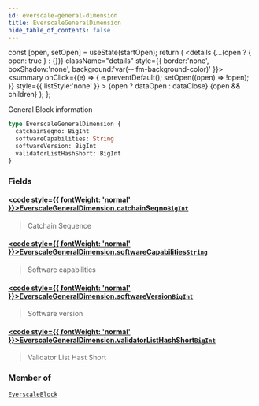 ```yaml
---
id: everscale-general-dimension
title: EverscaleGeneralDimension
hide_table_of_contents: false
---
```







  const [open, setOpen] = useState(startOpen);
  return (
    <details {...(open ? { open: true } : {})} className="details" style={{ border:'none', boxShadow:'none', background:'var(--ifm-background-color)' }}>
      <summary
        onClick={(e) => {
          e.preventDefault();
          setOpen((open) => !open);
        }}
        style={{ listStyle:'none' }}
      >
      {open ? dataOpen : dataClose}
      </summary>
      {open && children}
    </details>
  );
};








General Block information


```graphql
type EverscaleGeneralDimension {
  catchainSeqno: BigInt
  softwareCapabilities: String
  softwareVersion: BigInt
  validatorListHashShort: BigInt
}
```




### Fields

#### [<code style={{ fontWeight: 'normal' }}>EverscaleGeneralDimension.<b>catchainSeqno</b></code>](#)<Bullet />[`BigInt`](/docs/v1/graphql-reference/scalars/big-int) <Badge class="badge badge--secondary" text="scalar"/> 
> 
> 
> Catchain Sequence
> 

#### [<code style={{ fontWeight: 'normal' }}>EverscaleGeneralDimension.<b>softwareCapabilities</b></code>](#)<Bullet />[`String`](/docs/v1/graphql-reference/scalars/string) <Badge class="badge badge--secondary" text="scalar"/> 
> 
> 
> Software capabilities
> 

#### [<code style={{ fontWeight: 'normal' }}>EverscaleGeneralDimension.<b>softwareVersion</b></code>](#)<Bullet />[`BigInt`](/docs/v1/graphql-reference/scalars/big-int) <Badge class="badge badge--secondary" text="scalar"/> 
> 
> 
> Software version
> 

#### [<code style={{ fontWeight: 'normal' }}>EverscaleGeneralDimension.<b>validatorListHashShort</b></code>](#)<Bullet />[`BigInt`](/docs/v1/graphql-reference/scalars/big-int) <Badge class="badge badge--secondary" text="scalar"/> 
> 
> 
> Validator List Hast Short
> 



### Member of

[`EverscaleBlock`](/docs/v1/graphql-reference/objects/everscale-block)  <Badge class="secondary" text="object"/>

